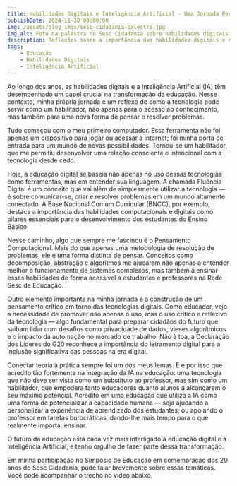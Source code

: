 ```yaml
---
title: Habilidades Digitais e Inteligência Artificial - Uma Jornada Pessoal na Educação
publishDate: 2024-11-30 08:00:00
img: /assets/blog_imgs/sesc-cidadania-palestra.jpg
img_alt: Foto da palestra no Sesc Cidadania sobre habilidades digitais e IA na educação
description: Reflexões sobre a importância das habilidades digitais e da Inteligência Artificial na educação, destacando a fluência digital, o pensamento computacional e a integração da IA como habilitador para o ensino.
tags:
    - Educação
    - Habilidades Digitais
    - Inteligência Artificial
---
```


Ao longo dos anos, as habilidades digitais e a Inteligência Artificial (IA) têm desempenhado um papel crucial na transformação da educação. Nesse contexto, minha própria jornada é um reflexo de como a tecnologia pode servir como um habilitador, não apenas para o acesso ao conhecimento, mas também para uma nova forma de pensar e resolver problemas.

Tudo começou com o meu primeiro computador. Essa ferramenta não foi apenas um dispositivo para jogar ou acessar a internet; foi minha porta de entrada para um mundo de novas possibilidades. Tornou-se um habilitador, que me permitiu desenvolver uma relação consciente e intencional com a tecnologia desde cedo.

Hoje, a educação digital se baseia não apenas no uso dessas tecnologias como ferramentas, mas em entender sua linguagem. A chamada Fluência Digital é um conceito que vai além de simplesmente utilizar a tecnologia — é sobre comunicar-se, criar e resolver problemas em um mundo altamente conectado. A Base Nacional Comum Curricular (BNCC), por exemplo, destaca a importância das habilidades computacionais e digitais como pilares essenciais para o desenvolvimento dos estudantes do Ensino Básico.

Nesse caminho, algo que sempre me fascinou é o Pensamento Computacional. Mais do que apenas uma metodologia de resolução de problemas, ele é uma forma distinta de pensar. Conceitos como decomposição, abstração e algoritmos me ajudaram não apenas a entender melhor o funcionamento de sistemas complexos, mas também a ensinar essas habilidades de forma acessível a estudantes e professores na Rede Sesc de Educação.

Outro elemento importante na minha jornada é a construção de um pensamento crítico em torno das tecnologias digitais. Como educador, vejo a necessidade de promover não apenas o uso, mas o uso crítico e reflexivo da tecnologia — algo fundamental para preparar cidadãos do futuro que saibam lidar com desafios como privacidade de dados, vieses algorítmicos e o impacto da automação no mercado de trabalho. Não à toa, a Declaração dos Líderes do G20 reconhece a importância do letramento digital para a inclusão significativa das pessoas na era digital.

Conectar teoria à prática sempre foi um dos meus lemas. E é por isso que acredito tão fortemente na integração da IA na educação: uma tecnologia que não deve ser vista como um substituto ao professor, mas sim como um habilitador, que empodera tanto educadores quanto alunos a alcançarem o seu máximo potencial. Acredito em uma educação que utiliza a IA como uma forma de potencializar a capacidade humana — seja ajudando a personalizar a experiência de aprendizado dos estudantes, ou apoiando o professor em tarefas burocráticas, dando-lhe mais tempo para o que realmente importa: ensinar.

O futuro da educação está cada vez mais interligado à educação digital e à Inteligência Artificial, e tenho orgulho de fazer parte dessa transformação.

Em minha participação no Simpósio de Educação em comemoração dos 20 anos do Sesc Cidadania, pude falar brevemente sobre essas temáticas. Você pode acompanhar o trecho no vídeo abaixo.


<YouTube id="https://www.youtube.com/watch?v=6tckhRLp2uI&t=7911s" />